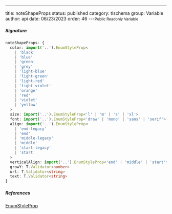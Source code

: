 ---
title: noteShapeProps
status: published
category: tlschema
group: Variable
author: api
date: 06/23/2023
order: 46
---<Small>Public Readonly Variable</Small>




##### Signature


```ts
noteShapeProps: {
  color: import('..').EnumStyleProp<
    | 'black'
    | 'blue'
    | 'green'
    | 'grey'
    | 'light-blue'
    | 'light-green'
    | 'light-red'
    | 'light-violet'
    | 'orange'
    | 'red'
    | 'violet'
    | 'yellow'
  >
  size: import('..').EnumStyleProp<'l' | 'm' | 's' | 'xl'>
  font: import('..').EnumStyleProp<'draw' | 'mono' | 'sans' | 'serif'>
  align: import('..').EnumStyleProp<
    | 'end-legacy'
    | 'end'
    | 'middle-legacy'
    | 'middle'
    | 'start-legacy'
    | 'start'
  >
  verticalAlign: import('..').EnumStyleProp<'end' | 'middle' | 'start'>
  growY: T.Validator<number>
  url: T.Validator<string>
  text: T.Validator<string>
}
```

##### References

[EnumStyleProp](/gen/tlschema/EnumStyleProp-class)

